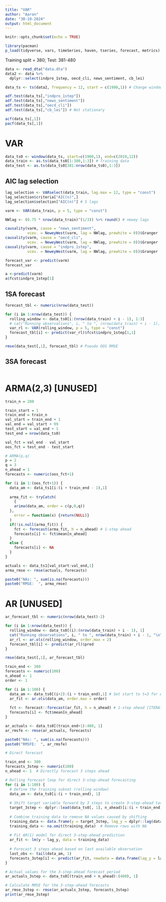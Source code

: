 ---
title: "VAR"
author: "Aaron"
date: "30-10-2024"
output: html_document
---

```{r setup, include=FALSE}
knitr::opts_chunk$set(echo = TRUE)

library(pacman)
p_load(tidyverse, vars, timeSeries, haven, tseries, forecast, metrics)
```

Training split = 380; Test: 381-480

```{r}
data <- read_dta("data.dta")
data2 <- data %>% 
  dplyr::select(indpro_1step, oecd_cli, news_sentiment, cb_lei)
```

```{r}
data_ts <- ts(data2, frequency = 12, start = c(1980,1)) # Change window to T-V-T split

adf.test(data_ts[,"indpro_1step"])
adf.test(data_ts[,"news_sentiment"])
adf.test(data_ts[,"oecd_cli"])
adf.test(data_ts[,"cb_lei"]) # Not stationary
```

```{r}
acf(data_ts[,1])
pacf(data_ts[,1])
```

# VAR

```{r}
data_ts0 <- window(data_ts, start=c(1980,1), end=c(2019,12))
data_train <- as.ts(data_ts0[1:380,1:3]) # Training data
data_test <- as.ts(data_ts0[381:nrow(data_ts0),1:3])
```

## AIC lag selection

```{r}
lag_selection <- VARselect(data_train, lag.max = 12, type = "const")
lag_selection$criteria["AIC(n)",]
lag_selection$selection["AIC(n)"] # 5 lags
```

```{r}
varm <- VAR(data_train, p = 5, type = "const")
```

```{r}
NWlag <- (0.75 * nrow(data_train)^(1/3)) %>% round() # newey lags

causality(varm, cause = "news_sentiment", 
          vcov. = NeweyWest(varm, lag = NWlag, prewhite = 0))$Granger
causality(varm, cause = "oecd_cli", 
          vcov. = NeweyWest(varm, lag = NWlag, prewhite = 0))$Granger
causality(varm, cause = "indpro_1step", 
          vcov. = NeweyWest(varm, lag = NWlag, prewhite = 0))$Granger
```

```{r}
forecast_var <- predict(varm)
forecast_var

a <-predict(varm)
a$fcst$indpro_1step[1]
```

## 1SA forecast

```{r}
forecast_tbl <- numeric(nrow(data_test))

for (i in 1:nrow(data_test)) {
  rolling_window <- data_ts0[i:(nrow(data_train) + i - 1), 1:3]
  # cat("Running observations", i, " to ", (nrow(data_train) + i - 1), "\n")
  var_rl <- VAR(rolling_window, p = 5, type = "const")
  forecast_tbl[i] <- predict(var_rl)$fcst$indpro_1step[1,1]
}

rmse(data_test[,1], forecast_tbl) # Pseudo OOS RMSE
```

## 3SA forecast

```{r}

```

# ARMA(2,3) [UNUSED]

```{r}
train_n = 280

train_start = 1
train_end = train_n
val_start = train_end + 1
val_end = val_start + 99
test_start = val_end + 1
test_end = nrow(data_ts0)

val_fct = val_end - val_start
oos_fct = test_end - test_start
```

```{r, warning=FALSE}
# ARMA(p,q)
p = 2
q = 3
n_ahead = 1
forecasts <- numeric(oos_fct+1)

for (i in 1:(oos_fct+1)) {
  data_am <- data_ts1[i:(i + train_end - 1),1]
  
  arma_fit <- tryCatch(
    {
    arima(data_am, order = c(p,0,q))
  },
    error = function(x) {return(NULL)}
  )
  if(!is.null(arma_fit)) {
    fct <- forecast(arma_fit, h = n_ahead) # 1-step ahead
    forecasts[i] <- fct$mean[n_ahead]
  }
  else {
    forecasts[i] <- NA
  }
}

actuals <- data_ts1[val_start:val_end,1]
arma_rmse <- rmse(actuals, forecasts)

paste0("NAs: ", sum(is.na(forecasts)))
paste0("RMSE:  ", arma_rmse)
```

# AR [UNUSED]

```{r}
ar_forecast_tbl <- numeric(nrow(data_test)-2)

for (i in 1:nrow(data_test)) {
  rolling_window <- data_ts0[(i):(nrow(data_train) + i - 1), 1]
  cat("Running observations", i, " to ", nrow(data_train) + i - 1, "\n")
  ar_rl <- ar.ols(rolling_window, order.max = 2)
  forecast_tbl[i] <- predict(ar_rl)$pred
}

rmse(data_test[,1], ar_forecast_tbl)
```

```{r}
train_end <- 380
forecasts <- numeric(100)
n_ahead <- 1
order <- 1

for (i in 1:100) {
  data_am <- data_ts0[(i+2):(i + train_end),1] # Set start to t=3 for AR consistency
  ar_fit <- ar.ols(data_am, order.max = order)
  
  fct <- forecast::forecast(ar_fit, h = n_ahead) # 1-step ahead [ITERATED FORECAST]
  forecasts[i] <- fct$mean[n_ahead]
}

ar_actuals <- data_ts0[(train_end+1):480, 1]
ar_rmsfe <- rmse(ar_actuals, forecasts)

paste0("NAs: ", sum(is.na(forecasts)))
paste0("RMSFE:  ", ar_rmsfe)
```

```{r}
# Direct forecast 

train_end <- 380
forecasts_3step <- numeric(100)
n_ahead <- 1  # Directly forecast 3 steps ahead

# Rolling forecast loop for direct 3-step-ahead forecasting
for (i in 1:100) {
  # Define the training subset (rolling window)
  data_am <- data_ts0[i:(i + train_end), 1]
  
  # Shift target variable forward by 3 steps to create 3-step-ahead target
  target_3step <- dplyr::lead(data_ts0[, 1], n_ahead)[i:(i + train_end)]
  
  # Combine training data to remove NA values caused by shifting
  training_data <- data.frame(y = target_3step, lag_y = dplyr::lag(data_am, 1))
  training_data <- na.omit(training_data)  # Remove rows with NA
  
  # Fit AR(1) model for direct 3-step-ahead prediction
  ar_fit <- lm(y ~ lag_y, data = training_data)
  
  # Forecast 3 steps ahead based on last available observation
  last_obs <- tail(data_am, 1)
  forecasts_3step[i] <- predict(ar_fit, newdata = data.frame(lag_y = last_obs))
}

# Actual values for the 3-step-ahead forecast period
ar_actuals_3step <- data_ts0[(train_end + n_ahead):(480), 1]

# Calculate RMSE for the 3-step-ahead forecasts
ar_rmse_3step <- rmse(ar_actuals_3step, forecasts_3step)
print(ar_rmse_3step)
```
